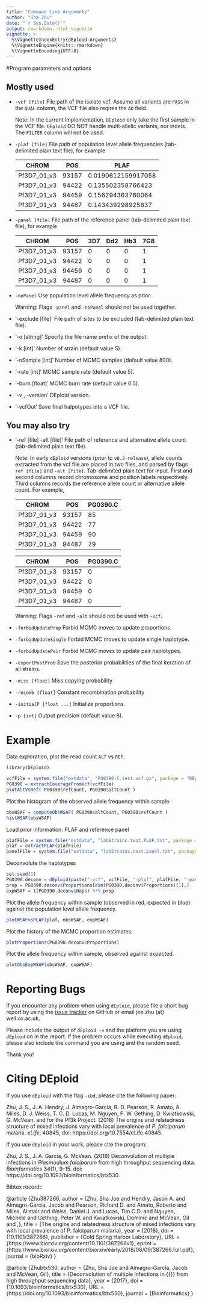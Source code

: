 ```yaml
---
title: "Command Line Arguments"
author: "Sha Zhu"
date: "`r Sys.Date()`"
output: rmarkdown::html_vignette
vignette: >
  %\VignetteIndexEntry{dEploid-Arguments}
  %\VignetteEngine{knitr::rmarkdown}
  %\VignetteEncoding{UTF-8}
---
```


#Program parameters and options

## Mostly used

* `-vcf [file]`
    File path of the isolate vcf. Assume all variants are ``PASS`` in the ``QUAL`` column, the VCF file also reqires the ``AD`` field.

    Note:
    In the current implementation, ``DEploid`` only take the first sample in the VCF file. ``DEploid`` DO NOT handle multi-allelic variants, nor indels. The ``FILTER`` column will not be used.


* `-plaf [file]`
    File path of population level allele frequencies (tab-delimited plain text file), for example

    CHROM | POS | PLAF
    ------|-----|-----
    Pf3D7_01_v3|93157|0.0190612159917058
    Pf3D7_01_v3|94422|0.135502358766423
    Pf3D7_01_v3|94459|0.156294363760064
    Pf3D7_01_v3|94487|0.143439298925837

* `-panel [file]`
    File path of the reference panel (tab-delimited plain text file), for example

    CHROM | POS | 3D7 | Dd2 | Hb3 | 7G8
    ------|-----|-----|-----|-----|-----
    Pf3D7_01_v3|93157|0|0|0|1
    Pf3D7_01_v3|94422|0|0|0|1
    Pf3D7_01_v3|94459|0|0|0|1
    Pf3D7_01_v3|94487|0|0|0|1

* `-noPanel`
    Use population level allele frequency as prior.

    Warning:
    Flags `-panel` and `-noPanel` should not be used together.

* '-exclude [file]'
    File path of sites to be excluded (tab-delimited plain text file).

* '-o [string]'
    Specify the file name prefix of the output.

* '-k [int]'
    Number of strain (default value 5).

* '-nSample [int]'
    Number of MCMC samples (default value 800).

* '-rate [int]'
    MCMC sample rate (default value 5).

* '-burn [float]'
    MCMC burn rate (default value 0.5).

* '-v , -version'
    DEploid version.

* '-vcfOut'
    Save final halpotypes into a VCF file.

## You may also try

* '-ref [file] -alt [file]'
    File path of reference and alternative allele count (tab-delimited plain text file).

    Note:
    In early ``dEploid`` versions (prior to `v0.2-release`), allele counts extracted from the vcf file are placed in two files, and parsed by flags `-ref [file]` and `-alt [file]`. Tab-delimited plain text for input. First and second columns record chromosome and position labels respectively.  Third columns records the reference allele count or alternative allele count. For example,

     CHROM | POS | PG0390.C
    -------|-----|---------
    Pf3D7_01_v3|93157|85
    Pf3D7_01_v3|94422|77
    Pf3D7_01_v3|94459|90
    Pf3D7_01_v3|94487|79

     CHROM | POS | PG0390.C
    -------|-----|---------
    Pf3D7_01_v3|93157|0
    Pf3D7_01_v3|94422|0
    Pf3D7_01_v3|94459|0
    Pf3D7_01_v3|94487|0

    Warning:
    Flags `-ref` and `-alt` should not be used with `-vcf`.

* `-forbidUpdateProp`
    Forbid MCMC moves to update proportions.

* `-forbidUpdateSingle`
    Forbid MCMC moves to update single haplotype.

* `-forbidUpdatePair`
    Forbid MCMC moves to update pair haplotypes.

* `-exportPostProb`
    Save the posterior probabilities of the final iteration of all strains.

* `-miss [float]`
    Miss copying probability

* `-recomb [float]`
    Constant recombination probability

* `-initialP [float ...]`
    Initialize proportions.

* `-p [int]`
    Output precision (default value 8).


# Example
Data exploration, plot the read count `ALT` vs `REF`.
```r
library(DEploid)

vcfFile = system.file("extdata", "PG0390-C.test.vcf.gz", package = "DEploid")
PG0390 = extractCoverageFromVcf(vcfFile)
plotAltVsRef( PG0390$refCount, PG0390$altCount )
```

Plot the histogram of the observed allele frequency within sample.
```r
obsWSAF = computeObsWSAF( PG0390$altCount, PG0390$refCount )
histWSAF(obsWSAF)
```

Load prior information: PLAF and reference panel
```r
plafFile = system.file("extdata", "labStrains.test.PLAF.txt", package = "DEploid")
plaf = extractPLAF(plafFile)
panelFile = system.file("extdata", "labStrains.test.panel.txt", package = "DEploid")
```

Deconvolute the haplotypes
```r
set.seed(1)
PG0390.deconv = dEploid(paste("-vcf", vcfFile, "-plaf", plafFile, "-panel", panelFile))
prop = PG0390.deconv$Proportions[dim(PG0390.deconv$Proportions)[1],]
expWSAF = t(PG0390.deconv$Haps) %*% prop
```

Plot the allele frequency within sample (observed in red, expected in blue) against the population level allele frequency.
```r
plotWSAFvsPLAF(plaf, obsWSAF, expWSAF)
```

Plot the history of the MCMC proportion estimates.
```r
plotProportions(PG0390.deconv$Proportions)
```

Plot the allele frequency within sample, observed against expected.
```r
plotObsExpWSAF(obsWSAF, expWSAF)
```

Reporting Bugs
==============

If you encounter any problem when using ``dEploid``, please file a short bug report by using the [issue tracker](https://github.com/mcveanlab/DEploid/issues)
on GitHub or email joe.zhu (at) well.ox.ac.uk.

Please include the output of ``dEploid -v`` and the platform you are using ``dEploid`` on in the report. If the problem occurs while executing ``dEploid``, please also include the command you are using and the random seed.

Thank you!


Citing DEploid
==============

If you use `dEploid` with the flag `-ibd`, please cite the following paper:

Zhu, J. S., J. A. Hendry, J. Almagro-Garcia, R. D. Pearson, R. Amato, A. Miles, D. J. Weiss, T. C. D. Lucas, M. Nguyen, P. W. Gething, D. Kwiatkowski, G. McVean, and for the Pf3k Project. (2018) The origins and relatedness structure of mixed infections vary with local prevalence of *P. falciparum* malaria. *eLife*, 40845, doi: https://doi.org/10.7554/eLife.40845.


If you use `dEploid` in your work, please cite the program:

Zhu, J. S., J. A. Garcia, G. McVean. (2018) Deconvolution of multiple infections in *Plasmodium falciparum* from high throughput sequencing data. *Bioinformatics* 34(1), 9-15. doi: https://doi.org/10.1093/bioinformatics/btx530.


Bibtex record::

  @article {Zhu387266,
  author = {Zhu, Sha Joe and Hendry, Jason A. and Almagro-Garcia, Jacob and Pearson, Richard D. and Amato, Roberto and Miles, Alistair and Weiss, Daniel J. and Lucas, Tim C.D. and Nguyen, Michele and Gething, Peter W. and Kwiatkowski, Dominic and McVean, Gil and ,},
  title = {The origins and relatedness structure of mixed infections vary with local prevalence of P. falciparum malaria},
  year = {2018},
  doi = {10.1101/387266},
  publisher = {Cold Spring Harbor Laboratory},
  URL = {https://www.biorxiv.org/content/10.1101/387266v1},
  eprint = {https://www.biorxiv.org/content/biorxiv/early/2018/08/09/387266.full.pdf},
  journal = {bioRxiv}
  }

  @article {Zhubtx530,
  author = {Zhu, Sha Joe and Almagro-Garcia, Jacob and McVean, Gil},
  title = {Deconvolution of multiple infections in {{\em Plasmodium falciparum}} from high throughput sequencing data},
  year = {2017},
  doi = {10.1093/bioinformatics/btx530},
  URL = {https://doi.org/10.1093/bioinformatics/btx530},
  journal = {Bioinformatics}
  }
